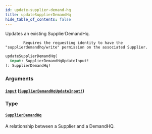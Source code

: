 ```yaml
---
id: update-supplier-demand-hq
title: updateSupplierDemandHq
hide_table_of_contents: false
---
```



Updates an existing SupplierDemandHq.

            Requires the requesting identity to have the "supplierdemandhq/write" permission on the associated Supplier.

```graphql
updateSupplierDemandHq(
  input: SupplierDemandHqUpdateInput!
): SupplierDemandHq!
```


### Arguments

#### [`input`](#) ([`SupplierDemandHqUpdateInput!`](/supply/api/graphql-admin/reference/inputs/supplier-demand-hq-update-input))




### Type

#### [`SupplierDemandHq`](/supply/api/graphql-admin/reference/objects/supplier-demand-hq)

A relationship between a Supplier and a DemandHQ.




